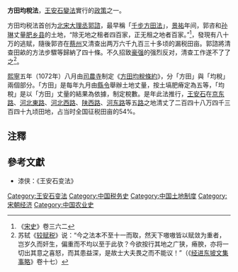 '''方田均稅法'''，[[王安石變法|王安石變法]]實行的[[政策|政策]]之一。

方田均税法首创为[[北宋|北宋]][[大理丞|大理丞]][[郭諮|郭諮]]，最早稱「[[千步方田法|千步方田法]]」，[[景祐|景祐]]年间，郭咨和[[孙琳|孙琳]]丈量[[肥乡县|肥乡县]]的土地，“除无地之租者四百家，正无租之地者百家。”<ref>《[[宋史|宋史]]》卷三六二</ref>，發現有八十万的逃赋，隨後郭咨在[[蔡州_(隋朝)|蔡州]]又清查出两万六千九百三十多顷的漏税田亩。郭諮將清查田畝的方法步驟等歸納了四十條。不久招致[[豪强|豪强]]的强烈反对，清查工作遂不了了之<ref>苏轼《[[较赋税|较赋税]]》说：“今之法本不至十一而取，然天下嗷嗷皆以赋敛为重者，岂岁久而奸生，偏重而不均以至于此欤？今欲按行其地之广狭，瘠腴，亦将一切出其意之喜怒，而其患益深，是故士大夫畏之而不能议！”（《[[经进东坡文集事略|经进东坡文集事略]]》卷十七）</ref>。

[[熙寧|熙寧]]五年（1072年）八月由[[司農寺|司農寺]]制定《[[方田均稅條約|方田均稅條約]]》，分「方田」與「均稅」兩個部分。「方田」是每年九月由[[縣令|縣令]]舉辦土地丈量，按土塙肥瘠定為五等，「均稅」是以「方田」丈量的結果為依據，制定稅數。是年此法推行，[[王安石|王安石]]在[[京东路|京东路]]、[[河北東路|河北東路]]、[[河北西路|河北西路]]、[[陕西路|陕西路]]、[[河东路|河东路]]等五[[路|路]]之地清丈了二百四十八万四千三百四十九顷田地，占当时全国征税田亩的54%。

==注釋==
<div class="references-small">
<references />
</div>

==參考文獻==
* 漆侠：《王安石变法》

{{熙寧變法}}

[[Category:王安石变法|Category:王安石变法]]
[[Category:中国税务史|Category:中国税务史]]
[[Category:中国土地制度|Category:中国土地制度]]
[[Category:宋朝经济|Category:宋朝经济]]
[[Category:中国农业史|Category:中国农业史]]